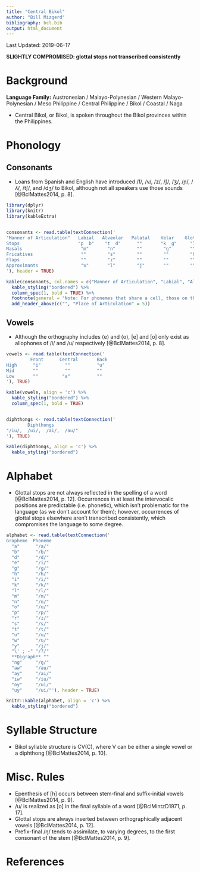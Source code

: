 ```yaml
---
title: "Central Bikol"
author: "Bill Mizgerd"
bibliography: bcl.bib
output: html_document
---
```


Last Updated: 2019-06-17

**SLIGHTLY COMPROMISED: glottal stops not transcribed consistently**

# Background

**Language Family:** Austronesian / Malayo-Polynesian / Western Malayo-Polynesian / Meso Philippine / Central Philippine / Bikol / Coastal / Naga

* Central Bikol, or Bikol, is spoken throughout the Bikol provinces within the Philippines.

# Phonology

## Consonants

* Loans from Spanish and English have introduced /f/, /v/, /z/, /ʃ/, /ʒ/, /ɲ/, /ʎ/, /tʃ/, and /dʒ/ to Bikol, although not all speakers use those sounds [@BclMattes2014, p. 8].

```r

library(dplyr)
library(knitr)
library(kableExtra)


consonants <- read.table(textConnection('
"Manner of Articulation"   Labial   Alveolar   Palatal    Velar    Glottal
Stops                      "p  b"    "t  d"      ""       "k  ɡ"     "ʔ"
Nasals                      "m"       "n"        ""        "ŋ"       ""
Fricatives                  ""        "s"        ""        ""        "h"
Flaps                       ""        "ɾ"        ""        ""        ""
Approximants                "ʋ"       "l"        "j"       ""        ""
'), header = TRUE)

kable(consonants, col.names = c("Manner of Articulation", "Labial", "Alveolar", "Palatal", "Velar", "Glottal"), align = 'c') %>%
  kable_styling("bordered") %>%
  column_spec(1, bold = TRUE) %>%
  footnote(general = "Note: For phonemes that share a cell, those on the left are voiceless and those on the right are voiced.", general_title = "") %>%
  add_header_above(c("", "Place of Articulation" = 5))

```

## Vowels

* Although the orthography includes ⟨e⟩ and ⟨o⟩, [e] and [o] only exist as allophones of /i/ and /u/ respectively [@BclMattes2014, p. 8].

```r

vowels <- read.table(textConnection('
         Front      Central       Back
High      "i"         ""          "u"
Mid       ""          ""          ""
Low       ""         "a"          ""
'), TRUE)

kable(vowels, align = 'c') %>%
  kable_styling("bordered") %>%
  column_spec(1, bold = TRUE)


diphthongs <- read.table(textConnection('
        Diphthongs   
"/iu/,  /ui/,  /ai/,  /au/"
'), TRUE)

kable(diphthongs, align = 'c') %>%
  kable_styling("bordered")
```

# Alphabet

* Glottal stops are not always reflected in the spelling of a word [@BclMattes2014, p. 12]. Occurrences in at least the intervocalic positions are predictable (i.e. phonetic), which isn't problematic for the language (as we don't account for them); however, occurrences of glottal stops elsewhere aren't transcribed consistently, which compromises the language to some degree.

```r

alphabet <- read.table(textConnection('
Grapheme  Phoneme    
  "a"      "/a/"       
  "b"      "/b/"       
  "d"      "/d/"       
  "e"      "/i/"       
  "g"      "/ɡ/"       
  "h"      "/h/"       
  "i"      "/i/"        
  "k"      "/k/"       
  "l"      "/l/"        
  "m"      "/m/"        
  "n"      "/n/"       
  "o"      "/u/"        
  "p"      "/p/"       
  "r"      "/ɾ/"        
  "s"      "/s/"       
  "t"      "/t/"        
  "u"      "/u/"       
  "w"      "/ʋ/"        
  "y"      "/j/"
  "\' ; -" "/ʔ/"
  **Digraph** ""        
  "ng"     "/ŋ/"
  "aw"     "/au/"
  "ay"     "/ai/"
  "iw"     "/iu/"
  "oy"     "/ui/"
  "uy"     "/ui/"'), header = TRUE)

knitr::kable(alphabet, align = 'c') %>%
  kable_styling("bordered")
```

# Syllable Structure

* Bikol syllable structure is CV(C), where V can be either a single vowel or a diphthong [@BclMattes2014, p. 10].

# Misc. Rules

* Epenthesis of [h] occurs between stem-final and suffix-initial vowels [@BclMattes2014, p. 9].
* /u/ is realized as [o] in the final syllable of a word [@BclMintzD1971, p. 17].
* Glottal stops are always inserted between orthographically adjacent vowels [@BclMattes2014, p. 12].
* Prefix-final /ŋ/ tends to assimilate, to varying degrees, to the first consonant of the stem [@BclMattes2014, p. 9].

# References
